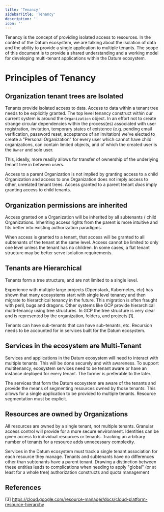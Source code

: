 ```yaml
---
title: 'Tenancy'
sidebarTitle: 'Tenancy'
description: ''
icon: ''
---
```


Tenancy is the concept of providing isolated access to resources. In the context of the Datum ecosystem, we are talking about the isolation of data and the ability to provide a single application to multiple tenants. The scope of this document is to provide a shared understanding and a working model for developing multi-tenant applications within the Datum ecosystem.

# Principles of Tenancy

## Organization tenant trees are Isolated

Tenants provide isolated access to data. Access to data within a tenant tree needs to be explicitly granted. The top level tenancy construct within our current system is around the `Organization` object. In an effort not to create strange circular dependencies within the process(es) associated with user registration, invitation, temporary states of existence (e.g. pending email verification, password reset, acceptance of an invitation) we've elected to create a "Personal Organization" for every user which cannot have child organizations, can contain limited objects, and of which the created user is the `Owner` and sole user.

This, ideally, more readily allows for transfer of ownership of the underlying tenant tree in between users.

Access to a parent Organization is not implied by granting access to a child Organization and access to one Organization does not imply access to other, unrelated tenant trees. Access granted to a parent tenant *does* imply granting access to child tenants.

## Organization permissions are inherited

Access granted on a Organization will be inherited by all subtenants / child Organizations. Inheriting access rights from the parent is more intuitive and fits better into existing authorization paradigms.

When access is granted to a tenant, that access will be granted to all subtenants of the tenant at the same level. Access cannot be limited to only one level unless the tenant has no children. In some cases, a flat tenant structure may be better serve isolation requirements.

## Tenants are Hierarchical

Tenants form a tree structure, and are not limited to a single level.

Experience with multiple large projects (Openstack, Kubernetes, etc) has shown that many ecosystems start with single level tenancy and then migrate to hierarchical tenancy in the future. This migration is often fraught with peril, bugs and dragons. Other systems like GCP provide hierarchical multi-tenancy using tree structures. In GCP the tree structure is very clear and is represented by the organization, folders, and projects [1].

Tenants can have sub-tenants that can have sub-tenants, etc. Recursion needs to be accounted for in services built for the Datum ecosystem.

## Services in the ecosystem are Multi-Tenant

Services and applications in the Datum ecosystem will need to interact with multiple tenants. This will be done securely and with awareness. To support multitenancy, ecosystem services need to be tenant aware or have an instance deployed for every tenant. The former is preferable to the later.

The services that form the Datum ecosystem are aware of the tenants and provide the means of segmenting resources owned by those tenants. This allows for a single application to be provided to multiple tenants. Resource segmentation must be explicit.

## Resources are owned by Organizations

All resources are owned by a single tenant, not multiple tenants. Granular access control will provide for a more secure environment. Identities can be given access to individual resources or tenants. Tracking an arbitrary number of tenants for a resource adds unnecessary complexity.

Services in the Datum ecosystem must track a single tenant association for each resource they manage. Tenants and subtenants have no differences other than subtenants have a parent tenant. Drawing a distinction between these entities leads to complications when needing to apply "global" (or at least for a whole tree) authorization constructs and quota management

## References

[3] https://cloud.google.com/resource-manager/docs/cloud-platform-resource-hierarchy